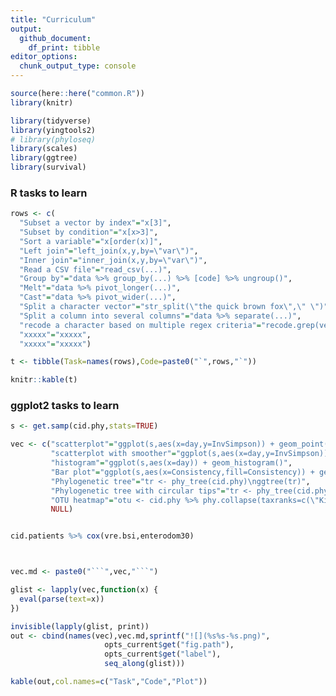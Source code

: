 ```yaml
---
title: "Curriculum"
output:
  github_document:
    df_print: tibble
editor_options: 
  chunk_output_type: console
---
```







```r
source(here::here("common.R"))
library(knitr)
```


```r
library(tidyverse)
library(yingtools2)
# library(phyloseq)
library(scales)
library(ggtree)
library(survival)
```

### R tasks to learn
```r

rows <- c(
  "Subset a vector by index"="x[3]",
  "Subset by condition"="x[x>3]",
  "Sort a variable"="x[order(x)]",
  "Left join"="left_join(x,y,by=\"var\")",
  "Inner join"="inner_join(x,y,by=\"var\")",
  "Read a CSV file"="read_csv(...)",
  "Group by"="data %>% group_by(...) %>% [code] %>% ungroup()",
  "Melt"="data %>% pivot_longer(...)",
  "Cast"="data %>% pivot_wider(...)",
  "Split a character vector"="str_split(\"the quick brown fox\",\" \")",
  "Split a column into several columns"="data %>% separate(...)",
  "recode a character based on multiple regex criteria"="recode.grep(vec,c(\"abc\"=\"def\"))",
  "xxxxx"="xxxxx",
  "xxxxx"="xxxxx")

t <- tibble(Task=names(rows),Code=paste0("`",rows,"`"))

knitr::kable(t)

```




### ggplot2 tasks to learn

```r
s <- get.samp(cid.phy,stats=TRUE)
```



```r

vec <- c("scatterplot"="ggplot(s,aes(x=day,y=InvSimpson)) + geom_point()",
         "scatterplot with smoother"="ggplot(s,aes(x=day,y=InvSimpson)) + geom_point() + geom_smooth()",
         "histogram"="ggplot(s,aes(x=day)) + geom_histogram()",
         "Bar plot"="ggplot(s,aes(x=Consistency,fill=Consistency)) + geom_bar()",
         "Phylogenetic tree"="tr <- phy_tree(cid.phy)\nggtree(tr)",
         "Phylogenetic tree with circular tips"="tr <- phy_tree(cid.phy)\nggtree(tr,layout=\"circular\")",
         "OTU heatmap"="otu <- cid.phy %>% phy.collapse(taxranks=c(\"Kingdom\",\"Phylum\",\"Class\",\"Order\",\"Family\",\"Genus\")) %>% get.otu.melt(filter.zero=FALSE) %>% ggplot(aes(x=sample,y=otu,fill=pctseqs)) + geom_tile() + scale_fill_continuous(trans=log_epsilon_trans(0.0001)) + theme(axis.text=element_blank())",
         NULL)


cid.patients %>% cox(vre.bsi,enterodom30)



vec.md <- paste0("```",vec,"```")

glist <- lapply(vec,function(x) {
  eval(parse(text=x))
})

invisible(lapply(glist, print))
out <- cbind(names(vec),vec.md,sprintf("![](%s%s-%s.png)",
                     opts_current$get("fig.path"),
                     opts_current$get("label"),
                     seq_along(glist)))

kable(out,col.names=c("Task","Code","Plot"))
```
